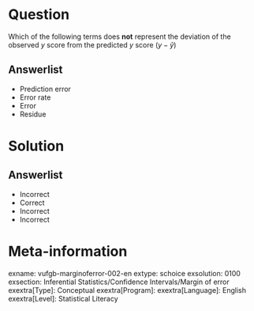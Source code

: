 Question
========
  
Which of the following terms does **not** represent the deviation of the observed *y* score from the predicted *y* score $(y-\hat{y})$
  
Answerlist
----------
* Prediction error
* Error rate
* Error
* Residue

Solution
========

Answerlist
----------
* Incorrect
* Correct
* Incorrect
* Incorrect

Meta-information
================
exname: vufgb-marginoferror-002-en
extype: schoice
exsolution: 0100
exsection: Inferential Statistics/Confidence Intervals/Margin of error
exextra[Type]: Conceptual
exextra[Program]: 
exextra[Language]: English
exextra[Level]: Statistical Literacy
